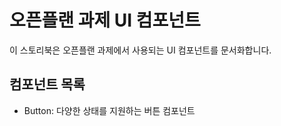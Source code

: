 
<Meta title="Introduction" />

# 오픈플랜 과제 UI 컴포넌트

이 스토리북은 오픈플랜 과제에서 사용되는 UI 컴포넌트를 문서화합니다.

## 컴포넌트 목록

- Button: 다양한 상태를 지원하는 버튼 컴포넌트
